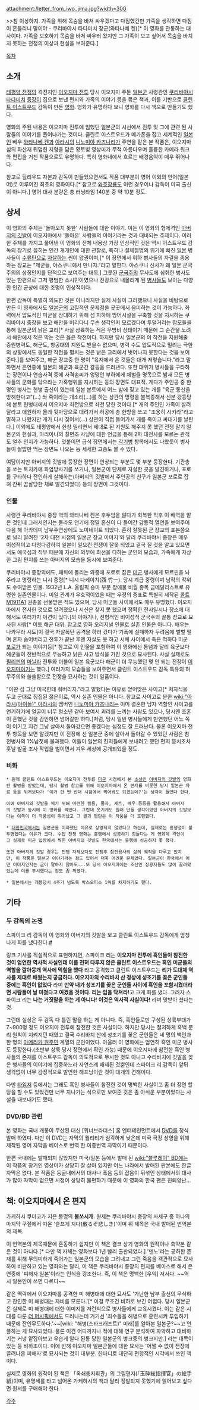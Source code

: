 attachment:/letter_from_iwo_jima.jpg?width=300

>>참 이상하지. 가족을 위해 목숨을 바쳐 싸우겠다고 다짐했건만 가족을 생각하면 다짐이 흔들리니 말이야 - 쿠리바야시 타다미치 장군(와타나베 켄)[* 이 영화를 관통하는 대사이다. 가족을 보호하기 목숨을 바쳐 싸우러 왔지만 그 가족이 보고 싶어서 목숨을 바치지 못하는 전쟁의 이상과 현실을 보여준다.]

[[목차]]

== 소개 ==
[[태평양 전쟁]]의 격전지인 [[이오지마 전투]] 당시 이오지마 주둔 [[일본군]] 사령관인 [[쿠리바야시 타다미치]] [[중장]]이 집으로 보낸 편지와 가족의 이야기 등을 묶은 책과, 이를 기반으로 [[클린트 이스트우드]] 감독이 만든 [[영화]]. 영화가 유명하다 보니 영화를 다시 책으로 만들기도 했다.

영화의 주된 내용은 이오지마 전투에 임했던 일본군의 시선에서 전투 및 그에 관련 된 사람들의 이야기를 풀어나가는 것이다. 클린트 이스트우드가 메가폰을 잡고 세계적인 [[일본인]] 배우 [[와타나베 켄]]과 [[아라시]]의 [[니노미야 카즈나리]]가 주연을 맡은 본 작품은, 이오지마 섬의 화산재 뒤덮힌 지형을 담은 황토빛 영상미가 무척 아름다우며 훌륭한 카메라 워크와 편집을 거친 작품으로도 유명하다. 특히 영화내에서 흐르는 배경음악이 매우 뛰어나다.

참고로 헐리우드 자본과 감독이 만들었으면서도 작품 대부분이 영어 이외의 언어(일본어)로 이루어진 최초의 영화이다.[* 참고로 [[와호장룡]]도 이런 경우이나 감독이 미국 출신이 아니다.] 영어 대사 분량은 총 러닝타임 140분 중 약 10분 정도.

== 상세 ==
이 영화의 주제는 '돌아오지 못한' 사람들에 대한 이야기. 이는 이 영화의 형제격인 [[아버지의 깃발]]이 이오지마에서 '돌아온' 사람들의 이야기라는 것과 대비되는 주제이다. 이러한 주제를 가지고 풀어낸 이 영화의 전체 내용상 가장 인상적인 것은 역시 이스트우드 감독의 장기로 꼽히는 인간 개개인에 대한 관찰로, 특히나 절체절명의 위기에 빠진 [[일본]] 병사들이 [[수류탄]]으로 [[자살]]하는 씬이 압권이며,[* 이 장면에서 휘하 병사들의 자결을 종용하는 장교는 "제군들, 야스쿠니에서 만나자."라고 말한다. 야스쿠니 신사가 왜 일본 군국주의의 상징인지를 단적으로 보여주는 대목.] 그릇된 [[군국주의]] 무사도에 심취한 병사도 있는 한편으로 그저 평범한 소시민이였으나 전장으로 내몰리게 된 [[병사]]들도 보이는 다양한 인간 군상에 대한 조명이 인상적이다. 

한편 감독이 특별히 의도한 것은 아니라지만 실제 사실이 그러했으니 사실을 바탕으로 만든 이 영화에서도 [[일본군]]의 고질적인 문제점을 곳곳에서 음미하는 것이 가능하다. 화력에서 압도적인 미군을 상대하기 위해 섬 지하에 방어시설을 구축할 것을 지시하는 쿠리바야시 중장을 보고 해안을 버리다니 무슨 생각인지 모르겠다며 투덜거리는 참모들을 통해 일본군의 낡은 교리[* 사실 상륙하는 적은 무방비 상태이기 때문에 그 순간을 노려서 해안에서 적은 막는 것은 옳은 작전이다. 하지만 당시 일본군의 이 작전을 지원해줄 증원병력도, 해군도, 항공대의 지원도 받을수 없으며, 병력 수도 압도적으로 밀리는 극한의 상황에서도 동일한 작전을 펼치는 것은 낡은 교리에서 벗어나지 못한다는 것을 보여준다.]를 보여주고, 해군 장교중 한 명이 "육지에서 온 것들은 대개 저렇습니다."라고 말하면서 은연중에 일본의 해군과 육군간 갈등을 드러낸다. 또한 대위가 병사들을 구타하는 장면이나 연습사격 중에 사격솜씨가 엉망인 부하에게 체벌을 명목으로 밤새 모든 병사들의 군화를 닦으라는 가혹행위를 지시하는 등의 장면도 대표적. 게다가 주인공 중 한명인 병사는 헌병 출신이 였는데 일본 본토에서 어느 밤에 짖고 있는 개를 "육군 통신을 방해한다고"(...) 쏴 죽이라는 개소리(...)를 하는 상관의 명령을 불복종해서 신분 강등당해 본토 헌병대에서 이오지마 최전방으로 좌천 당한 것이다.[* 개의 주인인 가족이 살려달라고 애원하자 몰래 뒷마당으로 대려가서 허공에 총 한방을 쏘고 "조용히 시키라"라고 말하고 나왔지만 개가 다시 짖어서(...) 상관이 직접 들어가서 개를 죽이고 싸대기를 날린다.]  이외에도 태평양에서 한창 밀리면서 제대로 된 지원도 해주지 못 했던 전쟁 말기 일본군의 현실과, 마리아나의 칠면조 사냥에 대한 언급을 통해 2차 대전사를 모르는 관객도 얼추 인지가 가능하다. 덧붙이면 급식 장면에서는 [[각기병]] 항목에서도 나왔듯이 병사들이 쌀밥만 먹는 장면도 나오는 등 세세한 고증도 볼 수 있다.

여담이지만 아버지의 깃발에 등장한 장면이 연상되는 부분도 몇 부분 등장한다. 기관총을 쏘는 토치카에 화염방사기를 쏘거나, 일본군이 단체로 자살한 곳을 발견하거나, 포로를 구타하다 잔인하게 살해하는(아버지의 깃발에서 주인공의 친구가 일본군 포로로 잡혀 간뒤 끔살당한 채로 발견되었다) 등의 장면이 그것이다.

=== 인물 ===
사령관 쿠리바야시 중장 역의 와타나베 켄은 후두암을 앓다가 회복한 직후 이 배역을 맡은 것인데 그래서인지는 몰라도 연기에 정말 혼신이 다 들어간 감동적 열연을 보여주어 다음 해 아카데미 남우주연상에도 노미네이트 되었다. 흔히 잘못된 군 장교의 표본쯤으로 널리 알려진 '2차 대전 시점의 일본군 장교 이미지'와 달리 쿠리바야시 중장은 매우 이성적이고 다정다감하여 일본이 일으킨 전쟁이 잘못 되었고 결국 질 것을 알고 있으면서도 애국심과 직무 때문에 자신의 의무에 최선을 다하는 군인의 모습과, 가족에게 자상한 그림 편지를 쓰는 아버지의 모습을 동시에 보여준다.

쿠리바야시 중장외에도, 패퇴에 몰리는 와중에 포로로 잡은 [[미군]] 병사에게 모르핀을 놔 주라고 명령하는 니시 중령[* 니시 다케이치(西 竹一). 당시 계급 중령이며 남작의 작위도 수여받은 인물. 1932년 L.A. 올림픽 승마 부문 장애물 비월 종목 금메달리스트로 유명한 실존인물이다. 미일 관계가 우호적이었을 때는 우정의 증표로 특별히 제작된 [[콜트 M1911A1]] 권총을 선물받은 적도 있으며, 당시 미군들 사이에서도 매우 유명했다. 이오지마에서 전사한 것으로 알려졌으나 시신은 찾지 못 했으며 정확한 전사일시나 장소에 대해서도 여러가지 이견이 있다.]의 이야기나, 전형적인 비이성적 군국주의 꼴통 장교로 묘사된 사람[* 이토 해군 대위. 참고로 영화 오리지널 인물로 실존 인물은 아니다. 배우는 나카무라 시도]이 결국 자살폭탄 공격을 하러 갔다가 기폭에 실패하자 두려움에 벌벌 떨며 혼자 숨어버리고 전투가 끝난 후엔 자살도 못 하고 시체 사이에서 죽은 척하다 미군 [[포로]]가 되는 이야기등[* 참고로 이 인물을 포함하여 이 영화에선 통념과 달리 육군보다 해군들이 전반적으로 무능하고 낡은 사고 방식을 가진 것으로 묘사된다. 사실 실제로도 [[필리핀]]의 [[마닐라]] 전투와 더불어 일본 육군보다 해군이 더 무능했던 몇 안 되는 전장이 [[이오지마]]이기는 했다.] 여러가지 모습들을 보여주면서 클린트 이스트우드 감독 특유의 허무주의와 쓸쓸함으로 전쟁을 묘사하는 것이 일품이다.

"이딴 섬 그냥 미국한테 줘버리지."라고 말했다는 이유로 얻어맞은 사이고[* 처자식을 두고 군대로 징집된 젊은이로, 역시 실존 인물은 아니다. 참고로 사이고로 분한 [[wiki:"아라시(아이돌)" 아라시]]의 멤버인 [[니노미야 카즈나리]]는 이미 결혼한 남자 역할인 사이고를 연기하기에 얼굴이 너무 청소년 같아 보여서 괴리를 느끼는 사람도 있으나, 당시엔 조혼이 흔했던 것을 감안하면 넘어갈만 하다.]처럼, 당시 일반 병사들에게 만연했던 어느 쪽이 이기고 지건 그냥 살아서 돌아갔으면 좋겠다는 심정도 잘 드러난다. 물론 이오지마 전투 항목을 보면 알겠지만 이 전장에 선 일본군 중에 살아서 돌아갈 수 있었던 사람은 참전병사의 1%남짓에 불과했다. 이들이 일본의 친지들에게 보내려고 했던 편지 뭉치조차 훗날 발굴 조사 작업을 벌이면서 겨우 세상에 공개되었을 정도.

=== 비화 ===
 * 원래 클린트 이스트우드는 이오지마 전투를 [[미군]] 시점에서 본 [[소설]]인 [[아버지의 깃발]]의 영화판 촬영을 맡았는데, 당시 촬영 참고를 위해 이오지마에서 온 편지를 비롯한 당시 일본군 자료 등을 뒤져보다가 '이거 한 번 반대 시점에서 찍어봐도 되겠는데?'는 생각이 들었다 한다.

 이에 아버지의 깃발을 찍기 위해 마련한 필름, 물자, 세트, 배우 등등을 활용해서 아버지의 깃발과 동시에 이 영화를 찍었다. 그런데 웃기게도 원래 만들 생각이었던 아버지의 깃발보다는 이쪽이 더 작품성이 뛰어났고 그 결과 평단은 이 작품을 더 호평했다.

 * [[대한민국]]에서는 일본군을 미화했단 이유로 상영되지 않았다고 하는데, 실제로는 흥행성이 불투명했다는 이유가 크다. 수입 전쟁 영화는 흥행에서 성공하기 힘들다는 게 영화계 격언이고 실제로 미군 입장에서 찍힌 아버지의 깃발도 한국에서는 흥행에 성공하지 못 했다. 

 또한 아버지의 깃발 경우는 전쟁 자체보다도 전쟁후 참전용사의 삶의 궤적을 다루고 있지만, 이 작품은 일본군 이야기라는 점도 있어서 더욱 어려운 문제였다. 일본군이 한국에서 어떤 이미지인지는 굳이 말하지 않아도...또 당시 이오지마에는 조선인 징용자들도 많이 끌려왔었는데 이를 무시했다는 점도 좀 까였다.

 * 일본에서는 개봉당시 4주가 넘도록 박스오피스 1위를 차지하기도 했다.

== 기타 ==
=== 두 감독의 논쟁 ===
스파이크 리 감독이 이 영화와 아버지의 깃발을 보고 클린트 이스트우드 감독에게 엄청나게 화를 냈다한다.[http://news.hankooki.com/lpage/sports/200806/h2008063007340991980.htm #]

링크 기사를 직설적으로 표현하자면, 스파이크 리는 '''이오지마 전투에 흑인들이 참전한 것이 엄연한 역사적 사실인데 이를 전혀 다루지 않은 클린트 이스트우드는 흑인 미군들의 역할을 깔아뭉개 역사에 먹칠을 했다''' 라고 공격했고 클린트 이스트우드는 '''리가 도대체 역사를 제대로 배웠는지 궁금하다. 이오지마의 수리바치 산 정상에 성조기를 꽂은 군인들 중에는 흑인이 없었다''' 라며 '''만약 내가 성조기를 꽂은 군인들 사이에 흑인을 포함시켰더라면 사람들이 날 미쳤다고 여겼을 것이다. 리는 입을 닥쳐라!'''고 크게 화를 냈다. 그러자 스파이크 리는 '''나는 거짓말을 하는 게 아니다! 이것은 역사적 사실이다!''' 라며 맞받아 쳤다는 것.

그런데 실상은 두 감독 다 틀린 말을 하는 게 아니다. 즉, 흑인들로만 구성된 상륙부대가 7~900명 정도 이오지마 전투에 참전한 것은 사실이다. 하지만 당시는 철저하게 흑백 분리 원칙이 지켜지던 때였고 결국 수리바치 산에 성조기를 꽂은 군인들은 네 명의 백인과 한 명의 [[아메리카 원주민]] 계열의 군인이었다. 아울러 이 영화에는 엄연히 흑인 미군 병사도 등장한다.(초반부 상륙 당시 장면에서 확인 가능) 때문에 이오지마에 참전한 흑인 병사들의 존재를 이스트우드 감독이 의도적으로 무시한 것도 아니고 수리바치에 깃발을 꽂은 병사들의 이야기에 집중하느라 자연스레 배제된 것뿐인데 스파이크 리 감독이 앞뒤 생각없이 너무 감정적으로 발언한 해프닝이란 것이 대개의 견해이다.

다만 [[타임(주간지)|타임지]] 등에서는 그래도 흑인 병사들이 참전한 것이 명백한 사실이고 좀 더 장면 할당을 할 수도 있었건만 너무 지나가는 식으로만 보여준 것은 좀 아쉬운 부분이었다는 사설을 내보내기도 했다.

=== DVD/BD 관련 ===
본 영화는 국내 개봉이 무산된 대신 [워너브라더스] 홈 엔터테인먼트에서 [[DVD]]를 정식 발매 하였다. 다만 이 DVD는 자막의 퀄리티가 심각하게 낮은데 미국 극장 상영을 위해 제작된 영어 자막을 베이스로 번역 한 이중번역 자막이기 때문이다.

한편 국내에는 발매되지 않았지만 미국/일본 등에서 발매 된 [[wiki:"블루레이" BD]]에는 이 작품의 장기인 영상미가 상당히 잘 살아 있지만 어느 나라에서 발매된 판본에도 한글 자막은 없다. 본 작품은 동굴내에서의 대사나 폭음 등의 잡음이 뒤섞인 상태에서의 대사가 많아 자막이 없으면 시청이 상당히 불편하기 때문에 이 영화의 한국 팬은 진퇴양난...

== 책: 이오지마에서 온 편지 ==
가케하시 쿠미코가 지은 동명의 '''불쏘시개'''. 원제는 쿠리바야시 중장의 사세구 중 하나의 마지막 구절에서 따온 '슬프게 지다(散るぞ悲しき)'이며 위 제목은 국내 발매된 번역본의 제목.

이 번역본의 제목때문에 혼동하기 쉽지만 이 책은 결코 상기 영화의 원작이나 축약본 같은 것이 아니다.[* 다만 책 자체는 영화보다 1년 빨리 출판되었다.] '덴노'라는 공허한 존재를 위해 무의미하게 죽어가는 일본군의 모습을 그려내고 그런 죽음을 객관적으로 묘사하여 비판하고 있는 영화와는 달리, 이 책은 쿠리바야시 중장의 편지를 베이스로 해서 은연중에 '피해자 일본'이라는 인식을 강조한다. 즉, 이 책은 명백한 [우익] 저서다. ~~역시 일본인이 쓰면 다르다~~

같은 맥락에서 이오지마를 공격한 미 해병대에 대한 묘사도 '가난한 남부 출신의 무식하고 잔인한 미 해병대는 자비를 모른다.'[* 이걸 무조건 비하로 보긴 어렵다. 당시 일본군은 실제로 미 해병대에 대한 이미지를 저런식으로 병사들에게 교육시켰다. 이는 같은 시대를 다룬 [[더 퍼시픽]]에서도 드러나는데 거기선 '죄수들을 해병으로 훈련시켜 투입하기 때문에 잔인무도하다.'~~[wiki: "해병(스타크래프트)" 미래]를 알아본 일본군?~~고 언플하는 게 묘사되었다. 물론 이건 어디까지나 적에 대해 연구 분석하여 파악하고 대비하기는 커녕 얕잡아보고 우습게 알다 된통 당한 일본군의 병크중의 병크지만.] 라는 대목이 있는 등 비하조이다. 이에 반해 이오지마 일본군들에 대한 묘사는 '어쩔 수 없이 전장에 끌려나온 피해자'로 묘사되는 것이 대부분. 한마디로 대단히 편향적인 시각에서 쓰인 책이다.

실제로 영화의 원작이 된 책은 「옥쇄총지휘관」의 그림편지(「玉砕総指揮官」の絵手紙)이며, 유명세를 타고 넘어온 가케하시의 책과 달리 정발되지 못했기에 읽어보고 싶다면 원서를 구매해야 한다.

[[각주]]
